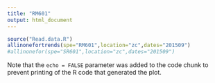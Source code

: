 ```yaml
---
title: "RM601"
output: html_document
---
```


```r
source("Read.data.R")
allinonefortrends(spe="RM601",location="zc",dates="201509")
#allinonefor(spe="SR601",location="zc",dates="201509")
```

Note that the `echo = FALSE` parameter was added to the code chunk to prevent printing of the R code that generated the plot.
